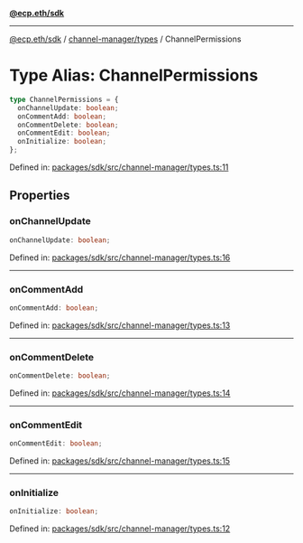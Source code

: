 [**@ecp.eth/sdk**](../../../index.mdx)

***

[@ecp.eth/sdk](/sdk-reference/index.mdx) / [channel-manager/types](/sdk-reference/channel-manager/types/index.mdx) / ChannelPermissions

# Type Alias: ChannelPermissions

```ts
type ChannelPermissions = {
  onChannelUpdate: boolean;
  onCommentAdd: boolean;
  onCommentDelete: boolean;
  onCommentEdit: boolean;
  onInitialize: boolean;
};
```

Defined in: [packages/sdk/src/channel-manager/types.ts:11](https://github.com/ecp-eth/comments-monorepo/blob/main/packages/sdk/src/channel-manager/types.ts#L11)

## Properties

### onChannelUpdate

```ts
onChannelUpdate: boolean;
```

Defined in: [packages/sdk/src/channel-manager/types.ts:16](https://github.com/ecp-eth/comments-monorepo/blob/main/packages/sdk/src/channel-manager/types.ts#L16)

***

### onCommentAdd

```ts
onCommentAdd: boolean;
```

Defined in: [packages/sdk/src/channel-manager/types.ts:13](https://github.com/ecp-eth/comments-monorepo/blob/main/packages/sdk/src/channel-manager/types.ts#L13)

***

### onCommentDelete

```ts
onCommentDelete: boolean;
```

Defined in: [packages/sdk/src/channel-manager/types.ts:14](https://github.com/ecp-eth/comments-monorepo/blob/main/packages/sdk/src/channel-manager/types.ts#L14)

***

### onCommentEdit

```ts
onCommentEdit: boolean;
```

Defined in: [packages/sdk/src/channel-manager/types.ts:15](https://github.com/ecp-eth/comments-monorepo/blob/main/packages/sdk/src/channel-manager/types.ts#L15)

***

### onInitialize

```ts
onInitialize: boolean;
```

Defined in: [packages/sdk/src/channel-manager/types.ts:12](https://github.com/ecp-eth/comments-monorepo/blob/main/packages/sdk/src/channel-manager/types.ts#L12)
